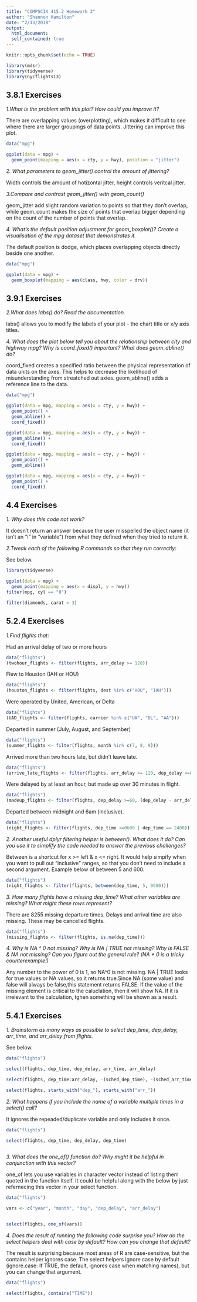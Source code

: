 ```yaml
---
title: "COMPSCIX 415.2 Homework 3"
author: "Shannon Hamilton"
date: "2/13/2018"
output: 
  html_document:
  self_contained: true
---
```


```r
knitr::opts_chunk$set(echo = TRUE)
```

```r
library(mdsr)
library(tidyverse)
library(nycflights13)
```
<h2> 3.8.1 Exercises </h2>


<i>1.What is the problem with this plot? How could you improve it?</i> <p></p>
There are overlapping values (overplotting), which makes it difficult to see where there are larger groupings of data points. Jittering can improve this plot.<p></p>


```r
data("mpg")

ggplot(data = mpg) + 
  geom_point(mapping = aes(x = cty, y = hwy), position = "jitter")

```

<i>2. What parameters to geom_jitter() control the amount of jittering?</i> <p></p>
Width controls the amount of hotizontal jitter, height controls veritcal jitter.<p></p>

<i>3.Compare and contrast geom_jitter() with geom_count()</i> <p></p>
geom_jitter add slight random variation to points so that they don't overlap, while geom_count makes the size of points that overlap bigger depending on the count of the number of points that overlap. <p></p>

<i>4. What’s the default position adjustment for geom_boxplot()? Create a visualisation of the mpg dataset that demonstrates it.</i> <p></p>
The default position is dodge, which places overlapping objects directly beside one another. <p></p><p></p>

```r
data("mpg")

ggplot(data = mpg) + 
  geom_boxplot(mapping = aes(class, hwy, color = drv))

```

<h2> 3.9.1 Exercises </h2>

<i>2.What does labs() do? Read the documentation.</i> <p></p>

labs() allows you to modify the labels of your plot - the chart title or x/y axis titles. <p></p>

<i>4. What does the plot below tell you about the relationship between city and highway mpg? Why is coord_fixed() important? What does geom_abline() do?</i> <p></p>

coord_fixed creates a specified ratio between the physical representation of data units on the axes. This helps to decrease the likelihood of misunderstanding from streatched out axies. geom_abline() adds a reference line to the data. <p></p>

```r
data("mpg")

ggplot(data = mpg, mapping = aes(x = cty, y = hwy)) +
  geom_point() + 
  geom_abline() +
  coord_fixed()

ggplot(data = mpg, mapping = aes(x = cty, y = hwy)) +
  geom_abline() +
  coord_fixed()

ggplot(data = mpg, mapping = aes(x = cty, y = hwy)) +
  geom_point() + 
  geom_abline() 

ggplot(data = mpg, mapping = aes(x = cty, y = hwy)) +
  geom_point() + 
  coord_fixed()

```

<h2> 4.4 Exercises </h2>

<i>1. Why does this code not work?</i> <p></p>
It doesn't return an answer because the user misspelled the object name (it isn't an "i" in "variable") from what they defined when they tried to return it. <p></p>

<i>2.Tweak each of the following R commands so that they run correctly:</i> <p></p>
See below. <p></p>

```r
library(tidyverse)

ggplot(data = mpg) + 
  geom_point(mapping = aes(x = displ, y = hwy))
filter(mpg, cyl == "8")

filter(diamonds, carat > 3)


```


<h2> 5.2.4 Exercises </h2> <p></p>
<i>1.Find flights that: </i> <p></p>
Had an arrival delay of two or more hours <p></p>


```r

data("flights")
(twohour_flights <- filter(flights, arr_delay >= 120))

```

<p></p> Flew to Houston (IAH or HOU)<p></p>

```r

data("flights")
(houston_flights <- filter(flights, dest %in% c("HOU", "IAH")))

```

<p></p> Were operated by United, American, or Delta <p></p>

```r

data("flights")
(UAD_flights <- filter(flights, carrier %in% c("UA", "DL", "AA")))

```

<p></p> Departed in summer (July, August, and September)<p></p>

```r

data("flights")
(summer_flights <- filter(flights, month %in% c(7, 8, 9)))

```
<p></p> Arrived more than two hours late, but didn’t leave late. <p></p>

```r

data("flights")
(arrive_late_flights <- filter(flights, arr_delay >= 120, dep_delay <=0))

```

<p></p> Were delayed by at least an hour, but made up over 30 minutes in flight.<p></p>

```r

data("flights")
(madeup_flights <- filter(flights, dep_delay >=60, (dep_delay - arr_delay) >= 30))

```

<p></p> Departed between midnight and 6am (inclusive). <p></p>

```r

data("flights")
(night_flights <- filter(flights, dep_time <=0600 | dep_time == 2400))

```

 <p></p><i>2. Another useful dplyr filtering helper is between(). What does it do? Can you use it to simplify the code needed to answer the previous challenges?</i> <p></p>
Between is a shortcut for x >= left & x <= right. It would help simpify when you want to pull out "inclusive" ranges, so that you don't need to include a second argument. Example below of between 5 and 600. <p></p>

```r

data("flights")
(night_flights <- filter(flights, between(dep_time, 5, 0600)))

```
<i>3. How many flights have a missing dep_time? What other variables are missing? What might these rows represent?</i> <p></p>
There are 8255 missing departure times. Delays and arrival time are also missing. These may be cancelled flights. <p></p>

```r

data("flights")
(missing_flights <- filter(flights, is.na(dep_time)))

```

<i>4. Why is NA ^ 0 not missing? Why is NA | TRUE not missing? Why is FALSE & NA not missing? Can you figure out the general rule? (NA * 0 is a tricky counterexample!)</i> <p></p>
Any number to the power of 0 is 1, so NA^0 is not missing. NA | TRUE looks for true values or NA values, so it returns true.Since NA (some value) and false will always be false,this statement returns FALSE. If the value of the missing element is critical to the caluclation, then it will show NA. If it is irrelevant to the calculation, tghen something will be shown as a result. <p></p>

<h2> 5.4.1 Exercises </h2> <p></p>
<i>1. Brainstorm as many ways as possible to select dep_time, dep_delay, arr_time, and arr_delay from flights. </i> <p></p>
See below. <p></p>

```r

data("flights")

select(flights, dep_time, dep_delay, arr_time, arr_delay)

select(flights, dep_time:arr_delay, -(sched_dep_time), -(sched_arr_time))

select(flights, starts_with("dep_"), starts_with("arr_"))

```

<i>2. What happens if you include the name of a variable multiple times in a select() call? </i> <p></p>
It ignores the repeaded/duplicate variable and only includes it once. <p></p>

```r

data("flights")

select(flights, dep_time, dep_delay, dep_time)



```

<i>3. What does the one_of() function do? Why might it be helpful in conjunction with this vector? </i> <p></p>
one_of lets you use variables in character vector instead of listing them quoted in the function itself. It could be helpful along with the below by just refernecing this vector in your select function. <p></p>

```r

data("flights")

vars <- c("year", "month", "day", "dep_delay", "arr_delay")


select(flights, one_of(vars))


```

<i>4. Does the result of running the following code surprise you? How do the select helpers deal with case by default? How can you change that default? </i> <p></p>
The result is surprising because most areas of R are case-sensitive, but the contains helper ignores case. The select helpers ignore case by default (ignore.case: If TRUE, the default, ignores case when matching names), but you can change that argument.<p></p>

```r

data("flights")

select(flights, contains("TIME"))

```





